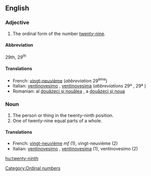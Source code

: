 ==English==

===Adjective===
{{en-adj|-}}

# The ordinal form of the number [[twenty-nine]].

====Abbreviation====
29th, 29<sup>th</sup>

====Translations====

*French: [[vingt-neuvième]] (''abbreviation'' 29<sup>ème</sup>)
*Italian: [[ventinovesimo]] {{m}}, [[ventinovesima]] {{f}} (''abbreviations'' 29º {{m}}, 29ª {{f}})
*Romanian: al [[douăzeci şi nouălea]] {{m}}, a [[douăzeci şi noua]] {{f}}

===Noun===
{{en-noun}}

# The person or thing in the twenty-ninth position.
# One of twenty-nine equal parts of a whole.

====Translations====

*French: [[vingt-neuvième]] ''mf'' (1), vingt-neuvième {{m}} (2)
*Italian: [[ventinovesimo]] {{m}}, [[ventinovesima]] {{f}} (1), ventinovesimo {{m}} (2)

[[Category:Ordinal numbers]]

[[hu:twenty-ninth]]